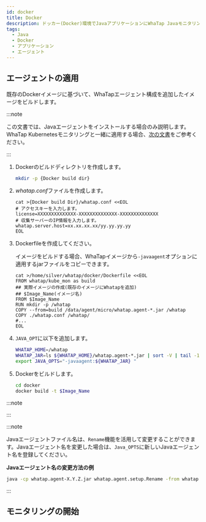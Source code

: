 ```yaml
---
id: docker
title: Docker
description: ドッカー(Docker)環境でJavaアプリケーションにWhaTap Javaモニタリングエージェントを適用する手順を案内します。ユーザーは、既存のDockerのイメージにWhaTap Javaエージェント設定を追加して新しいイメージをビルドする手順、whatap.confファイルの作成、Dockerfileの作成、JAVA_OPTの修正方法などを確認できます。また、Java 17以降のバージョンで必要な追加JVMオプションと様々なJavaバージョンによるヒープ・ヒストグラムの照会設定方法も案内します。
tags:
  - Java
  - Docker
  - アプリケーション
  - エージェント
---
```


## エージェントの適用

既存のDockerイメージに基づいて、WhaTapエージェント構成を追加したイメージをビルドします。

:::note

この文書では、Javaエージェントをインストールする場合のみ説明します。WhaTap Kubernetesモニタリングと一緒に適用する場合、[次の文書](../../kubernetes/install-docker-java)をご参考ください。

:::

1. Dockerのビルドディレクトリを作成します。

   ```bash
   mkdir -p {Docker build dir}
   ```

2. *whatap.conf*ファイルを作成します。

   ```docker {3,5} showLineNumbers
   cat >{Docker build Dir}/whatap.conf <<EOL
   # アクセスキーを入力します。
   license=XXXXXXXXXXXXXX-XXXXXXXXXXXXXX-XXXXXXXXXXXXXX 
   # 収集サーバーのIP情報を入力します。
   whatap.server.host=xx.xx.xx.xx/yy.yy.yy.yy 
   EOL
   ```

3. Dockerfileを作成してください。

   イメージをビルドする場合、WhaTapイメージから`-javaagent`オプションに適用するjarファイルをコピーできます。

   ```docker
   cat >/home/silver/whatap/docker/Dockerfile <<EOL
   FROM whatap/kube_mon as build
   ## 実際イメージの作成(既存のイメージにWhatapを追加)
   ## $Image_Name(イメージ名)
   FROM $Image_Name
   RUN mkdir -p /whatap
   COPY --from=build /data/agent/micro/whatap.agent-*.jar /whatap
   COPY ./whatap.conf /whatap/
   #...
   EOL
   ```

4. `JAVA_OPT`に以下を追加します。

   ```bash
   WHATAP_HOME=/whatap
   WHATAP_JAR=ls ${WHATAP_HOME}/whatap.agent-*.jar | sort -V | tail -1
   export JAVA_OPTS="-javaagent:${WHATAP_JAR} "
   ```

5. Dockerをビルドします。

   ```bash
   cd docker
   docker build -t $Image_Name
   ```

:::note


<Java17 />

:::

:::note

Javaエージェントファイル名は、`Rename`機能を活用して変更することができます。Javaエージェント名を変更した場合は、`Java_OPTS`に新しいJavaエージェント名を登録してください。

**Javaエージェント名の変更方法の例**

```bash
java -cp whatap.agent-X.Y.Z.jar whatap.agent.setup.Rename -from whatap.agent-X.Y.Z.jar -to whatap.agent.jar
```

:::


<Setheapmemory />

## モニタリングの開始


<Startapm />
